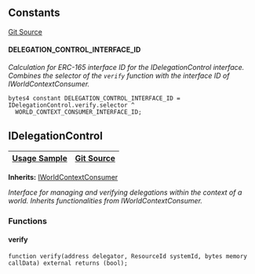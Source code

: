 [//]: # "This file is autogenerated, do not change manually"

## Constants

[Git Source](https://github.com/latticexyz/mud/blob/main/packages/world/src/IDelegationControl.sol)

#### DELEGATION_CONTROL_INTERFACE_ID

_Calculation for ERC-165 interface ID for the IDelegationControl interface.
Combines the selector of the `verify` function with the interface ID of IWorldContextConsumer._

```solidity
bytes4 constant DELEGATION_CONTROL_INTERFACE_ID = IDelegationControl.verify.selector ^
  WORLD_CONTEXT_CONSUMER_INTERFACE_ID;
```

## IDelegationControl

| [Usage Sample](/world/account-delegation) | [Git Source](https://github.com/latticexyz/mud/blob/main/packages/world/src/IDelegationControl.sol) |
| ----------------------------------------- | --------------------------------------------------------------------------------------------------- |

**Inherits:**
[IWorldContextConsumer](/world/reference/world-context-external#iworldcontextconsumer)

_Interface for managing and verifying delegations within the context of a world.
Inherits functionalities from IWorldContextConsumer._

### Functions

#### verify

```solidity
function verify(address delegator, ResourceId systemId, bytes memory callData) external returns (bool);
```
